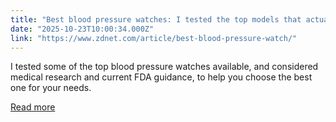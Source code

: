 ```yaml
---
title: "Best blood pressure watches: I tested the top models that actually work"
date: "2025-10-23T10:00:34.000Z"
link: "https://www.zdnet.com/article/best-blood-pressure-watch/"
---
```


I tested some of the top blood pressure watches available, and considered medical research and current FDA guidance, to help you choose the best one for your needs.

[Read more](https://www.zdnet.com/article/best-blood-pressure-watch/)
